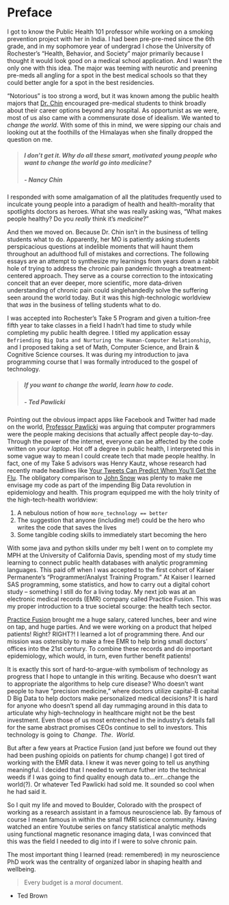 # Preface {.unnumbered}

I got to know the Public Health 101 professor while working on a smoking prevention project with her in India. I had been pre-pre-med since the 6th grade, and in my sophomore year of undergrad I chose the University of Rochester's "Health, Behavior, and Society" major primarily because I thought it would look good on a medical school application. And I wasn't the only one with this idea. The major was teeming with neurotic and preening pre-meds all angling for a spot in the best medical schools so that they could better angle for a spot in the best residencies.

"Notorious" is too strong a word, but it was known among the public health majors that [Dr. Chin](https://www.urmc.rochester.edu/people/20378400-nancy-chin) encouraged pre-medical students to think broadly about their career options beyond any hospital. As opportunist as we were, most of us also came with a commensurate dose of idealism. We wanted to *change the world*. With some of this in mind, we were sipping our chais and looking out at the foothills of the Himalayas when she finally dropped the question on me.

> ##### I don't get it. Why do all these smart, motivated young people who want to change the world go into *medicine*? 
>
> ##### - Nancy Chin {.quote-attribution}

I responded with some amalgamation of all the platitudes frequently used to inculcate young people into a paradigm of health and health-morality that spotlights doctors as heroes. What she was really asking was, "What makes people healthy? Do you *really* think it's *medicine*?"

And then we moved on. Because Dr. Chin isn't in the business of telling students what to do. Apparently, her MO is patiently asking students perspicacious questions at indelible moments that will haunt them throughout an adulthood full of mistakes and corrections. The following essays are an attempt to synthesize my learnings from years down a rabbit hole of trying to address the chronic pain pandemic through a treatment-centered approach. They serve as a course correction to the intoxicating conceit that an ever deeper, more scientific, more data-driven understanding of chronic pain could singlehandedly solve the suffering seen around the world today. But it was this high-technologic worldview that *was* in the business of telling students what to do.

I was accepted into Rochester's Take 5 Program and given a tuition-free fifth year to take classes in a field I hadn't had time to study while completing my public health degree. I titled my application essay `Befriending Big Data and Nurturing the Human-Computer Relationship`, and I proposed taking a set of Math, Computer Science, and Brain & Cognitive Science courses. It was during my introduction to java programming course that I was formally introduced to the gospel of technology. 

> ##### If you want to change the world, learn how to code.
>
>#####  - Ted Pawlicki {.quote-attribution}

Pointing out the obvious impact apps like Facebook and Twitter had made on the world, [Professor Pawlicki](https://www.washingtonpost.com/news/grade-point/wp/2016/11/15/professor-offered-to-send-trump-protesters-to-canada-if-they-promise-never-to-come-back/) was arguing that computer programmers were the people making decisions that actually affect people day-to-day. Through the power of the internet, everyone can be affected by the code written on *your laptop*. Hot off a degree in public health, I interpreted this in some vague way to mean I could create tech that made people healthy. In fact, one of my Take 5 advisors was Henry Kautz, whose research had recently made headlines like [Your Tweets Can Predict When You’ll Get the Flu](https://www.smithsonianmag.com/science-nature/your-tweets-can-predict-when-youll-get-the-flu-180947646/). The obligatory comparison to [John Snow](https://en.wikipedia.org/wiki/John_Snow) was plenty to make me envisage my code as part of the impending Big Data revolution in epidemiology and health. This program equipped me with the holy trinity of the high-tech-health worldview:

1. A nebulous notion of how `more_technology == better`
2. The suggestion that anyone (including me!) could be the hero who writes the code that saves the lives
3. Some tangible coding skills to immediately start becoming the hero

With some java and python skills under my belt I went on to complete my MPH at the University of California Davis, spending most of my study time learning to connect public health databases with analytic programming languages. This paid off when I was accepted to the first cohort of Kaiser Permanente's "Programmer/Analyst Training Program." At Kaiser I learned SAS programming, some statistics, and how to carry out a digital cohort study -- something I still do for a living today. My next job was at an electronic medical records (EMR) company called Practice Fusion. This was my proper introduction to a true societal scourge: the health tech sector.

[Practice Fusion](https://www.justice.gov/opa/pr/electronic-health-records-vendor-pay-145-million-resolve-criminal-and-civil-investigations-0) brought me a huge salary, catered lunches, beer and wine on tap, and huge parties. And we were working on a product that helped patients! Right? RIGHT?! I learned a lot of programming there. And our mission was ostensibly to make a free EMR to help bring small doctors' offices into the 21st century. To combine these records and do important epidemiology, which would, in turn, even further benefit patients! 

It is exactly this sort of hard-to-argue-with symbolism of technology as progress that I hope to untangle in this writing. Because who doesn't want to appropriate the algorithms to help cure disease? Who doesn't want people to have "precision medicine," where doctors utilize capital-B capital D Big Data to help doctors make personalized medical decisions? It is hard for anyone who doesn't spend all day rummaging around in this data to articulate why high-technology in healthcare might not be the best investment. Even those of us most entrenched in the industry's details fall for the same abstract promises CEOs continue to sell to investors. This technology is going to \ *Change*. \ *The*. \ *World*.

But after a few years at Practice Fusion (and just before we found out they had been pushing opioids on patients for chump change) I got tired of working with the EMR data. I knew it was never going to tell us anything meaningful. I decided that I needed to venture futher into the technical weeds if I was going to find quality enough data to...err...change the world(?). Or whatever Ted Pawlicki had sold me. It sounded so cool when he had said it.

So I quit my life and moved to Boulder, Colorado with the prospect of working as a research assistant in a famous neuroscience lab. By famous of course I mean famous in within the small fMRI science community. Having watched an entire Youtube series on fancy statistical analytic methods using functional magnetic resonance imaging data, I was convinced that this was the field I needed to dig into if I were to solve chronic pain.

The most important thing I learned (read: remembered) in my neuroscience PhD work was the centrality of organized labor in shaping health and wellbeing. 


> Every budget is a *moral* document.

-   Ted Brown
